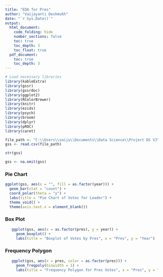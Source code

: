 ```yaml
---
title: "EDA for Pres"
author: "Vaijayanti Deshmukh"
date: "`r Sys.Date()`"
output:
  html_document:
    code_folding: hide
    number_sections: false
    toc: true
    toc_depth: 3
    toc_float: true
  pdf_document:
    toc: true
    toc_depth: 3
---
```



```r
# Load necessary libraries
library(kableExtra)
library(gssr)
library(gssrdoc)
library(ggplot2)
library(RColorBrewer)
library(knitr)
library(ezids)
library(psych)
library(broom)
library(dplyr)
library(pROC)
library(caret)
```

```r
file_path <- "C:\\Users\\vaiju\\Documents\\Data Science\\Project DS VJ\\Project2 VD\\GSS_data.csv"
gss <- read.csv(file_path)

str(gss)

gss <- na.omit(gss)
```

### Pie Chart
```r
ggplot(gss, aes(x = "", fill = as.factor(year))) + 
  geom_bar(stat = "count") + 
  coord_polar(theta = "y") + 
  labs(title = "Pie Chart of Votes for Leader") + 
  theme_void() +
  theme(axis.text.x = element_blank())

```

### Box Plot
```r
   ggplot(gss, aes(x = as.factor(pres), y = year)) + 
     geom_boxplot() + 
     labs(title = "Boxplot of Votes by Pres", x = "Pres", y = "Year")
```

### Frequency Polygon
```r
   ggplot(gss, aes(x = pres, color = as.factor(pres))) + 
     geom_freqpoly(binwidth = 1) + 
     labs(title = "Frequency Polygon for Pres Votes", x = "Pres", y = "Frequency")
```

